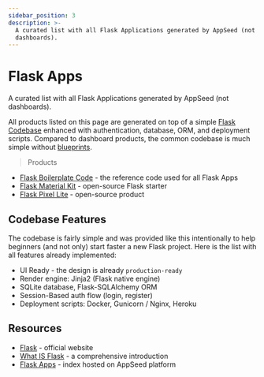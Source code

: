 ```yaml
---
sidebar_position: 3
description: >-
  A curated list with all Flask Applications generated by AppSeed (not
  dashboards).
---
```


# Flask Apps

<SubHeading>A curated list with all Flask Applications generated by AppSeed (not dashboards). </SubHeading>

All products listed on this page are generated on top of a simple [Flask Codebase](../../boilerplate-code/starters/flask.mdx) enhanced with authentication, database, ORM, and deployment scripts. Compared to dashboard products, the common codebase is much simple without [blueprints](https://flask.palletsprojects.com/en/2.0.x/blueprints/). 

> Products

- [Flask Boilerplate Code](../../boilerplate-code/starters/flask.mdx) - the reference code used for all Flask Apps
- [Flask Material Kit](material-kit.mdx) - open-source Flask starter
- [Flask Pixel Lite](pixel-lite.mdx) - open-source product

## Codebase Features

The codebase is fairly simple and was provided like this intentionally to help beginners (and not only) start faster a new Flask project. Here is the list with all features already implemented:

- UI Ready - the design is already `production-ready`
- Render engine: Jinja2 (Flask native engine)
- SQLite database, Flask-SQLAlchemy ORM
- Session-Based auth flow (login, register)
- Deployment scripts: Docker, Gunicorn / Nginx, Heroku

## Resources

- [Flask](https://palletsprojects.com/p/flask/) - official website
- [What IS Flask](../../content/what-is/flask.mdx) - a comprehensive introduction
- [Flask Apps](https://appseed.us/apps/flask-apps) - index hosted on AppSeed platform

